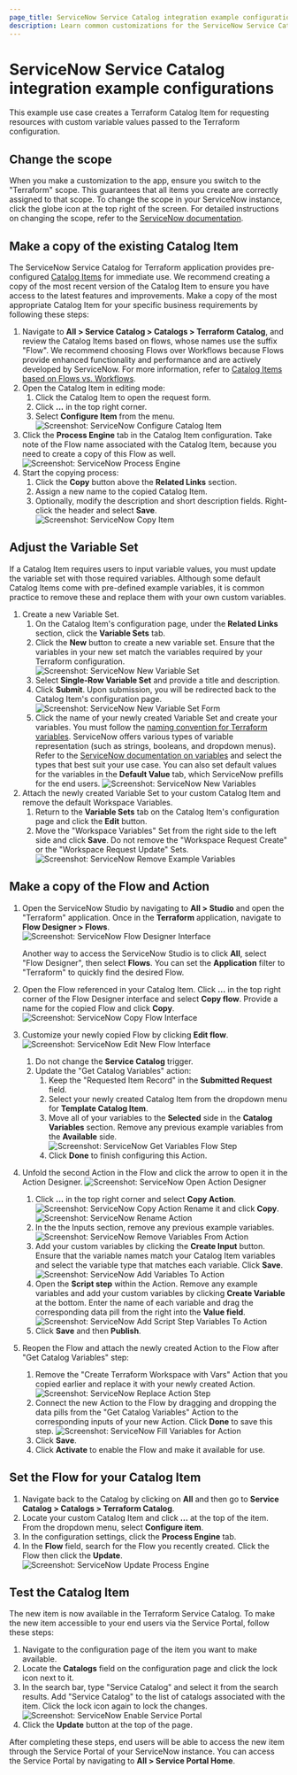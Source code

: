 ```yaml
---
page_title: ServiceNow Service Catalog integration example configurations
description: Learn common customizations for the ServiceNow Service Catalog integration.
---
```


# ServiceNow Service Catalog integration example configurations

This example use case creates a Terraform Catalog Item for requesting resources
with custom variable values passed to the Terraform configuration.

## Change the scope

When you make a customization to the app, ensure you switch to the "Terraform"
scope. This guarantees that all items you create are correctly assigned to that
scope. To change the scope in your ServiceNow instance, click the globe icon at
the top right of the screen. For detailed instructions on changing the scope,
refer to the [ServiceNow
documentation](https://developer.servicenow.com/dev.do#!/learn/learning-plans/xanadu/new_to_servicenow/app_store_learnv2_buildneedit_xanadu_application_scope).

## Make a copy of the existing Catalog Item

The ServiceNow Service Catalog for Terraform application provides pre-configured [Catalog
Items](/terraform/cloud-docs/integrations/service-now/service-catalog-terraform/developer-reference#example-service-catalog-flows-and-actions)
for immediate use. We recommend creating a copy of the most recent version of the
Catalog Item to ensure you have access to the latest features and
improvements. Make a copy of the most appropriate Catalog Item for your specific
business requirements by following these steps:

1. Navigate to **All > Service Catalog > Catalogs > Terraform Catalog**, and review the
   Catalog Items based on flows, whose names use the suffix "Flow". 
   We recommend choosing Flows over Workflows because Flows provide enhanced functionality and performance and are actively developed by ServiceNow.
For more information, refer 
   to [Catalog Items based on Flows vs. Workflows](/terraform/cloud-docs/integrations/service-now/service-catalog-terraform/developer-reference#example-service-catalog-flows-and-actions).
1. Open the Catalog Item in editing mode: 
   1. Click the Catalog Item to open the request form. 
   1. Click **...** in the top right corner. 
   1. Select **Configure Item** from the menu.
   ![Screenshot: ServiceNow Configure Catalog Item](/img/docs/servicenow-catalog-configure-item.png "Screenshot of the ServiceNow Configure Catalog Item dropdown menu")
1. Click the **Process Engine** tab in the Catalog Item configuration. Take
   note of the Flow name associated with the Catalog Item, because you need to
   create a copy of this Flow as well.
   ![Screenshot: ServiceNow Process Engine](/img/docs/servicenow-catalog-process-engine.png "Screenshot of the ServiceNow Configure Catalog Item – Process Engine tab")
1. Start the copying process: 
   1. Click the **Copy** button above the **Related Links** section. 
   1. Assign a new name to the copied Catalog Item. 
   1. Optionally, modify the description and short description fields. 
      Right-click the header and select **Save**.
   ![Screenshot: ServiceNow Copy Item](/img/docs/servicenow-catalog-copied-item.png "Screenshot of the copied ServiceNow Catalog Item")

## Adjust the Variable Set

If a Catalog Item requires users to input variable values,
you must update the variable set with those required variables.
Although some default Catalog Items come with pre-defined example variables, it
is common practice to remove these and replace them with your own custom
variables.

1. Create a new Variable Set.
   1. On the Catalog Item's configuration page, under the **Related Links**
      section, click the **Variable Sets** tab.
   1. Click the **New** button to create a new variable set. Ensure that the
   variables in your new set match the variables required by your Terraform
   configuration.
   ![Screenshot: ServiceNow New Variable Set](/img/docs/servicenow-catalog-new-varset.png "Screenshot of the ServiceNow Catalog Item – new Variable Set")
   1. Select **Single-Row Variable Set** and provide a title and description.
   1. Click **Submit**. Upon submission, you will be redirected back to the Catalog
   Item's configuration page.
   ![Screenshot: ServiceNow New Variable Set Form](/img/docs/servicenow-catalog-new-varset-form.png "Screenshot of the ServiceNow Catalog Item – new Variable Set")
   1. Click the name of your newly created Variable Set and create your 
   variables. You must follow the [naming convention for Terraform
   variables](/terraform/cloud-docs/integrations/service-now/service-catalog-terraform/developer-reference#terraform-variables-and-servicenow-variable-sets).
   ServiceNow offers various types of variable representation (such as strings,
   booleans, and dropdown menus). Refer to the [ServiceNow documentation on
   variables](https://docs.servicenow.com/csh?topicname=c_ServiceCatalogVariables.html&version=latest)
   and select the types that best suit your use case. You can also set default
   values for the variables in the **Default Value** tab, which ServiceNow prefills for the end users.
   ![Screenshot: ServiceNow New Variables](/img/docs/servicenow-catalog-variables.png "Screenshot of the ServiceNow Catalog Item – new variables")
1. Attach the newly created Variable Set to your custom Catalog Item and remove
the default Workspace Variables.
   1. Return to the **Variable Sets** tab on the Catalog Item's configuration page
   and click the **Edit** button. 
   1. Move the "Workspace Variables" Set from the right side to the left side
   and click **Save**. Do not remove the
   "Workspace Request Create" or the "Workspace Request Update" Sets.
   ![Screenshot: ServiceNow Remove Example Variables](/img/docs/servicenow-catalog-remove-example-variables.png "Screenshot of the ServiceNow Catalog Item – new variables")

## Make a copy of the Flow and Action

1. Open the ServiceNow Studio by navigating to **All > Studio** and open the
      "Terraform" application. Once in the **Terraform** application, navigate to
      **Flow Designer > Flows**.
      ![Screenshot: ServiceNow Flow Designer Interface](/img/docs/servicenow-catalog-original-flow.png "Screenshot of the ServiceNow Flow Designer – selecting a Flow")

      Another way to access the ServiceNow Studio is to click **All**, select
      "Flow Designer", then select **Flows**. You can set the **Application** 
      filter to "Terraform" to quickly find the desired Flow.
1. Open the Flow referenced in your Catalog Item. Click **...**
   in the top right corner of the Flow Designer interface and 
   select **Copy flow**. Provide a name for the copied Flow and
   click **Copy**.
   ![Screenshot: ServiceNow Copy Flow Interface](/img/docs/servicenow-catalog-copy-flow.png "Screenshot of the ServiceNow Flow Designer – copying a Flow")
1. Customize your newly copied Flow by clicking **Edit flow**.
   ![Screenshot: ServiceNow Edit New Flow Interface](/img/docs/servicenow-catalog-edit-flow.png "Screenshot of the ServiceNow Flow Designer – editing a Flow")
   1. Do not change the **Service Catalog** trigger.
   1. Update the "Get Catalog Variables" action:
      1. Keep the "Requested Item Record" in the **Submitted Request** field.
      1. Select your newly created Catalog Item from the dropdown menu for
         **Template Catalog Item**.
      1. Move all of your variables to the **Selected** side in the **Catalog
         Variables** section. Remove any previous example variables from the
         **Available** side.
         ![Screenshot: ServiceNow Get Variables Flow Step](/img/docs/servicenow-catalog-get-variables.png "Screenshot of the ServiceNow Flow Designer – getting Variables step")
      1. Click **Done** to finish configuring this Action.
1. Unfold the second Action in the Flow and click the arrow to open it in
      the Action Designer.
      ![Screenshot: ServiceNow Open Action Designer](/img/docs/servicenow-catalog-open-action.png "Screenshot of the ServiceNow Action Designer")
      1. Click **...** in the top right corner and select **Copy Action**.
         ![Screenshot: ServiceNow Copy Action](/img/docs/servicenow-catalog-copy-action.png "Screenshot of the ServiceNow Copy Action")
         Rename it and click **Copy**.
         ![Screenshot: ServiceNow Rename Action](/img/docs/servicenow-catalog-rename-action.png "Screenshot of the ServiceNow Rename Action")
      1. In the the Inputs section, remove any previous example variables.
      ![Screenshot: ServiceNow Remove Variables From Action](/img/docs/servicenow-catalog-remove-example-variables-from-action.png "Screenshot of the ServiceNow Action Input Variables")
      1. Add your custom variables by clicking the **Create Input** button. Ensure that the variable names match your Catalog Item variables and select the variable type that matches each variable. Click **Save**.
      ![Screenshot: ServiceNow Add Variables To Action](/img/docs/servicenow-catalog-add-variables-to-action.png "Screenshot of adding ServiceNow Action Input Variables")
      1. Open the **Script step** within the Action. Remove any example variables
         and add your custom variables by clicking **Create Variable** at the
         bottom. Enter the name of each variable and drag the corresponding data
         pill from the right into the **Value field**.
         ![Screenshot: ServiceNow Add Script Step Variables To Action](/img/docs/servicenow-catalog-adjust-script-variables.png "Screenshot of adjusting ServiceNow Action Script Variables")
      1. Click **Save** and then **Publish**.
1. Reopen the Flow and attach the newly created Action to the Flow
   after "Get Catalog Variables" step:
   1. Remove the "Create Terraform Workspace with Vars" Action that you copied earlier and replace it with
      your newly created Action.
      ![Screenshot: ServiceNow Replace Action Step](/img/docs/servicenow-catalog-replace-action.png "Screenshot of replacing ServiceNow Action step")
   1. Connect the new Action to the Flow by dragging and dropping the data pills
      from the "Get Catalog Variables" Action to the corresponding inputs of
      your new Action. Click **Done** to save this step.
      ![Screenshot: ServiceNow Fill Variables for Action](/img/docs/servicenow-catalog-fill-new-action-step.png "Screenshot of filling out ServiceNow Action variables")
   1. Click **Save**.
   1. Click **Activate** to enable the Flow and make it available for use.

## Set the Flow for your Catalog Item

1. Navigate back to the Catalog by clicking on **All** and then go to **Service
   Catalog > Catalogs > Terraform Catalog**.
1. Locate your custom Catalog Item and click **...** at the top
   of the item. From the dropdown menu, select **Configure item**.
1. In the configuration settings, click the **Process Engine** tab.
1. In the **Flow** field, search for the Flow you recently created. Click 
   the Flow then click the **Update**.
   ![Screenshot: ServiceNow Update Process Engine](/img/docs/servicenow-catalog-update-process-engine.png "Screenshot of updating Process Engine for the Catalog Item")

## Test the Catalog Item

The new item is now available in the Terraform Service Catalog. To make the
new item accessible to your end users via the Service Portal, follow these
steps:
1. Navigate to the configuration page of the item you want to make available.
1. Locate the **Catalogs** field on the configuration page and click the lock
   icon next to it.
1. In the search bar, type "Service Catalog" and select it from the search
   results. Add "Service Catalog" to the list of catalogs associated with the
   item. Click the lock icon again to lock the changes.
   ![Screenshot: ServiceNow Enable Service Portal](/img/docs/servicenow-catalog-service-portal.png "Screenshot of adding the Catalog Item to the Service Portal")
1. Click the **Update** button at the top of the page.

After completing these steps, end users will be able to
access the new item through the Service Portal of your ServiceNow instance. You
can access the Service Portal by navigating to **All > Service Portal Home**.